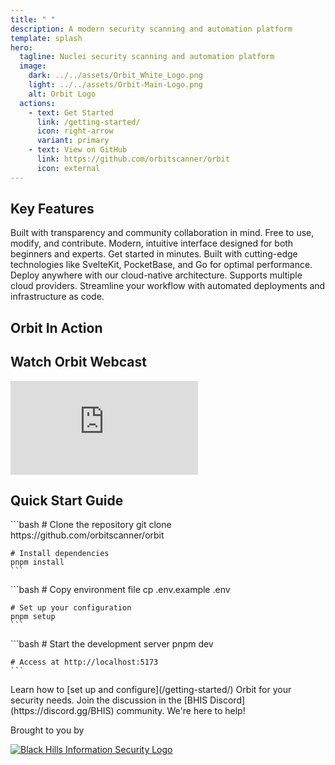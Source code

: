 ```yaml
---
title: " "
description: A modern security scanning and automation platform
template: splash
hero:
  tagline: Nuclei security scanning and automation platform
  image:
    dark: ../../assets/Orbit_White_Logo.png
    light: ../../assets/Orbit-Main-Logo.png
    alt: Orbit Logo
  actions:
    - text: Get Started
      link: /getting-started/
      icon: right-arrow
      variant: primary
    - text: View on GitHub
      link: https://github.com/orbitscanner/orbit
      icon: external
---
```



## Key Features

<CardGrid>
  <Card title="Open Source" icon="github">
    Built with transparency and community collaboration in mind. Free to use, modify, and contribute.
  </Card>
  <Card title="Easy to Use UI" icon="puzzle">
    Modern, intuitive interface designed for both beginners and experts. Get started in minutes.
  </Card>
  <Card title="Modern Framework" icon="setting">
    Built with cutting-edge technologies like SvelteKit, PocketBase, and Go for optimal performance.
  </Card>
  <Card title="Cloud Enabled" icon="cloud">
    Deploy anywhere with our cloud-native architecture. Supports multiple cloud providers.
  </Card>
  <Card title="Automated Deployments" icon="rocket">
    Streamline your workflow with automated deployments and infrastructure as code.
  </Card>
</CardGrid>

<h2>Orbit In Action</h2>
<ImageCarousel />

<div class="video-section">
  <h2>Watch Orbit Webcast</h2>
  <div class="video-container">
    <iframe
      src="https://www.youtube.com/embed/cdZXHd28Uog?start=2065"
      title="Orbit Webcast"
      frameBorder="0"
      allow="accelerometer; autoplay; clipboard-write; encrypted-media; gyroscope; picture-in-picture"
      allowFullScreen></iframe>
  </div>
</div>

## Quick Start Guide

<Tabs>
  <TabItem label="Install">
    ```bash
    # Clone the repository
    git clone https://github.com/orbitscanner/orbit

    # Install dependencies
    pnpm install
    ```
  </TabItem>
  <TabItem label="Configure">
    ```bash
    # Copy environment file
    cp .env.example .env

    # Set up your configuration
    pnpm setup
    ```
  </TabItem>
  <TabItem label="Run">
    ```bash
    # Start the development server
    pnpm dev

    # Access at http://localhost:5173
    ```
  </TabItem>
</Tabs>

<CardGrid>
  <Card title="Read the Documentation" icon="open-book">
    Learn how to [set up and configure](/getting-started/) Orbit for your security needs.
  </Card>
  <Card title="Join Our Community" icon="discord">
    Join the discussion in the [BHIS Discord](https://discord.gg/BHIS) community. We're here to help!
  </Card>
</CardGrid>

<div class="powered-by">
  <p>Brought to you by</p>
  <a href="https://www.blackhillsinfosec.com" target="_blank" rel="noopener noreferrer">
    <img src="/blackhills-logo.png" alt="Black Hills Information Security Logo" />
  </a>
</div>
